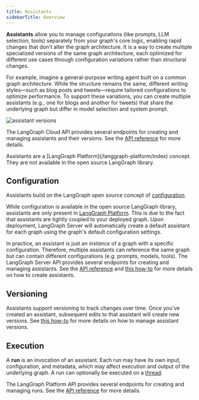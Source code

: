 ```yaml
---
title: Assistants
sidebarTitle: Overview
---
```


**Assistants** allow you to manage configurations (like prompts, LLM selection, tools) separately from your graph's core logic, enabling rapid changes that don't alter the graph architecture. It is a way to create multiple specialized versions of the same graph architecture, each optimized for different use cases through configuration variations rather than structural changes.

For example, imagine a general-purpose writing agent built on a common graph architecture. While the structure remains the same, different writing styles—such as blog posts and tweets—require tailored configurations to optimize performance. To support these variations, you can create multiple assistants (e.g., one for blogs and another for tweets) that share the underlying graph but differ in model selection and system prompt.

![assistant versions](/langgraph-platform/images/assistants.png)

The LangGraph Cloud API provides several endpoints for creating and managing assistants and their versions. See the [API reference](https://langchain-ai.github.io/langgraph/cloud/reference/api/api_ref/#tag/assistants) for more details.

<Info>
  Assistants are a [LangGraph Platform](/langgraph-platform/index) concept. They are not available in the open source LangGraph library.
</Info>

## Configuration

Assistants build on the LangGraph open source concept of [configuration](/oss/python/graph-api#runtime-context).

While configuration is available in the open source LangGraph library, assistants are only present in [LangGraph Platform](/langgraph-platform/index). This is due to the fact that assistants are tightly coupled to your deployed graph. Upon deployment, LangGraph Server will automatically create a default assistant for each graph using the graph's default configuration settings.

In practice, an assistant is just an _instance_ of a graph with a specific configuration. Therefore, multiple assistants can reference the same graph but can contain different configurations (e.g. prompts, models, tools). The LangGraph Server API provides several endpoints for creating and managing assistants. See the [API reference](https://langchain-ai.github.io/langgraph/cloud/reference/api/api_ref/) and [this how-to](/langgraph-platform/configuration-cloud) for more details on how to create assistants.

## Versioning

Assistants support versioning to track changes over time.
Once you've created an assistant, subsequent edits to that assistant will create new versions. See [this how-to](/langgraph-platform/configuration-cloud#create-a-new-version-for-your-assistant) for more details on how to manage assistant versions.

## Execution

A **run** is an invocation of an assistant. Each run may have its own input, configuration, and metadata, which may affect execution and output of the underlying graph. A run can optionally be executed on a [thread](/oss/python/persistence#threads).

The LangGraph Platform API provides several endpoints for creating and managing runs. See the [API reference](https://langchain-ai.github.io/langgraph/cloud/reference/api/api_ref/) for more details.
